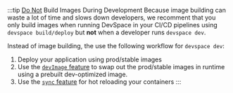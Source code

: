 
:::tip <u>Do Not</u> Build Images During Development
Because image building can waste a lot of time and slows down developers, we recomment that you only build images when running DevSpace in your CI/CD pipelines using `devspace build/deploy` but **not** when a developer runs `devspace dev`.

Instead of image building, the use the following workflow for `devspace dev`:
1. Deploy your application using prod/stable images
2. Use the [`devImage` feature](../#TODO) to swap out the prod/stable images in runtime using a prebuilt dev-optimized image.
3. Use the [`sync` feature](../#TODO) for hot reloading your containers
:::
